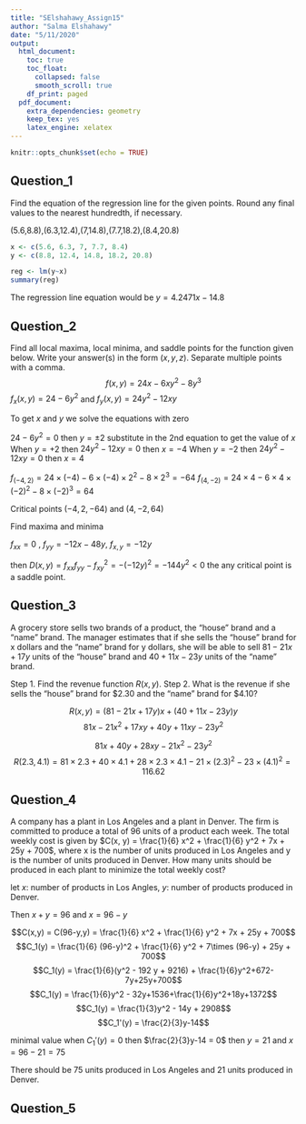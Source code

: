 ```yaml
---
title: "SElshahawy_Assign15"
author: "Salma Elshahawy"
date: "5/11/2020"
output: 
  html_document:
    toc: true
    toc_float:
      collapsed: false
      smooth_scroll: true
    df_print: paged
  pdf_document:
    extra_dependencies: geometry
    keep_tex: yes
    latex_engine: xelatex
---
```


```r
knitr::opts_chunk$set(echo = TRUE)
```

## Question_1

Find the equation of the regression line for the given points. Round any final values to the nearest hundredth, if necessary.

(5.6,8.8),(6.3,12.4),(7,14.8),(7.7,18.2),(8.4,20.8)

```r
x <- c(5.6, 6.3, 7, 7.7, 8.4)
y <- c(8.8, 12.4, 14.8, 18.2, 20.8)

reg <- lm(y~x)
summary(reg)
```

The regression line equation would be $y = 4.2471x - 14.8$


## Question_2

Find all local maxima, local minima, and saddle points for the function given below. Write your answer(s) in the form $( x, y, z )$. Separate multiple points with a comma.
$$f(x, y) = 24x - 6xy^2 - 8y^3$$
$f_x(x, y) = 24 - 6y^2$ and $f_y(x, y) = 24y^2 - 12xy$

To get $x$ and $y$ we solve the equations with zero

$24 - 6y^2 = 0$ then $y = \pm 2$ substitute in the 2nd equation to get the value of $x$
When $y = +2$ then $24y^2 - 12xy = 0$ then $x = -4$
When $y = -2$ then $24y^2 - 12xy = 0$ then $x = 4$

$f_(-4, 2) = 24\times (-4) - 6\times(-4)\times 2^2 - 8 \times 2^3 = -64$
$f_(4, -2) = 24\times 4 - 6\times4\times (-2)^2 - 8 \times (-2)^3 = 64$

Critical points $(-4, 2, -64)$ and $(4, -2, 64)$

Find maxima and minima 

$f_{xx} = 0$ , $f_{yy} = -12x-48y$, $f_{x,y} = -12y$

then $D(x,y) = f_{xx} f_{yy}-f^2_{xy} = -(-12y)^2 = -144y^2 < 0$ the any critical point is a saddle point.

## Question_3

A grocery store sells two brands of a product, the “house” brand and a “name” brand. The manager estimates that if she sells the “house” brand for x dollars and the “name” brand for y dollars, she will be able to sell $81−21x+17y$ units of the “house” brand and $40+11x−23y$ units of the “name” brand.

Step 1. Find the revenue function $R(x,y)$. 
Step 2. What is the revenue if she sells the “house” brand for \$2.30 and the “name” brand for $4.10?

$$R(x,y) = (81 - 21x + 17y)x + (40 + 11x - 23y)y$$
$$81x-21x^2+17xy+40y+11xy-23y^2$$

$$81x+40y+28xy-21x^2-23y^2$$
$$R(2.3, 4.1)=81\times 2.3+40\times 4.1+28\times 2.3\times 4.1-21\times (2.3)^2-23\times (4.1)^2 = 116.62$$


## Question_4

A company has a plant in Los Angeles and a plant in Denver. The firm is committed to produce a total of 96 units of a product each week. The total weekly cost is given by $C(x, y) = \frac{1}{6} x^2 + \frac{1}{6} y^2 + 7x + 25y + 700$, where x is the number of units produced in Los Angeles and y is the number of units produced in Denver. How many units should be produced in each plant to minimize the total weekly cost?

let $x$: number of products in Los Angles, $y$: number of products produced in Denver.

Then $x + y = 96$ and $x = 96-y$

$$C(x,y) = C(96-y,y) = \frac{1}{6} x^2 + \frac{1}{6} y^2 + 7x + 25y + 700$$
$$C_1(y) = \frac{1}{6} (96-y)^2 + \frac{1}{6} y^2 + 7\times (96-y) + 25y + 700$$
$$C_1(y) = \frac{1}{6}(y^2 - 192 y + 9216) + \frac{1}{6}y^2+672-7y+25y+700$$
$$C_1(y) = \frac{1}{6}y^2 - 32y+1536+\frac{1}{6}y^2+18y+1372$$
$$C_1(y) = \frac{1}{3}y^2 - 14y + 2908$$
$$C_1'(y) = \frac{2}{3}y-14$$

minimal value when $C_1'(y) = 0$ then $\frac{2}{3}y-14 = 0$ then $y = 21$ and $x = 96 - 21 = 75$

There should be 75 units produced in Los Angeles and 21 units produced in Denver.

## Question_5



















